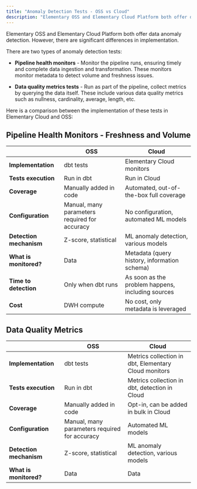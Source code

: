 ```yaml
---
title: "Anomaly Detection Tests - OSS vs Cloud"
description: "Elementary OSS and Elementary Cloud Platform both offer data anomaly detection. However, there are significant differences in implementation. "
---
```


Elementary OSS and Elementary Cloud Platform both offer data anomaly detection. However, there are significant differences in implementation.

There are two types of anomaly detection tests:

* **Pipeline health monitors** - Monitor the pipeline runs, ensuring timely and complete data ingestion and transformation. These monitors monitor metadata to detect volume and freshness issues.

* **Data quality metrics tests** - Run as part of the pipeline, collect metrics by querying the data itself. These include various data quality metrics such as nullness, cardinality, average, length, etc.

Here is a comparison between the implementation of these tests in Elementary Cloud and OSS:

## Pipeline Health Monitors - Freshness and Volume

|                         | OSS                                           | Cloud                                             |
| ----------------------- | --------------------------------------------- | ------------------------------------------------- |
| **Implementation**      | dbt tests                                     | Elementary Cloud monitors                         |
| **Tests execution**     | Run in dbt                                    | Run in Cloud                                      |
| **Coverage**            | Manually added in code                        | Automated, out-of-the-box full coverage           |
| **Configuration**       | Manual, many parameters required for accuracy | No configuration, automated ML models             |
| **Detection mechanism** | Z-score, statistical                          | ML anomaly detection, various models              |
| **What is monitored?**  | Data                                          | Metadata (query history, information schema)      |
| **Time to detection**   | Only when dbt runs                            | As soon as the problem happens, including sources |
| **Cost**                | DWH compute                                   | No cost, only metadata is leveraged               |

## Data Quality Metrics

|                         | OSS                                           | Cloud                                                |
| ----------------------- | --------------------------------------------- | ---------------------------------------------------- |
| **Implementation**      | dbt tests                                     | Metrics collection in dbt, Elementary Cloud monitors |
| **Tests execution**     | Run in dbt                                    | Metrics collection in dbt, detection in Cloud        |
| **Coverage**            | Manually added in code                        | Opt-in, can be added in bulk in Cloud                |
| **Configuration**       | Manual, many parameters required for accuracy | Automated ML models                                  |
| **Detection mechanism** | Z-score, statistical                          | ML anomaly detection, various models                 |
| **What is monitored?**  | Data                                          | Data                                                 |